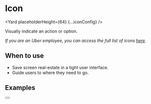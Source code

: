 




# Icon

<Yard placeholderHeight={64} {...iconConfig} />

Visually indicate an action or option.

_If you are an Uber employee, you can access the full list of icons [here](http://t.uber.com/icons)._

## When to use

- Save screen real-estate in a tight user interface.
- Guide users to where they need to go.

## Examples

<Example title="Icon basic usage" path="icon/basic.tsx">
  <Basic />
</Example>

<Example title="Available icons" path="icon/list.tsx">
  <List />
</Example>

<Example title="Icon in a button" path="icon/button.tsx">
  <Button />
</Example>

<Exports component={IconExports} title="Icon exports" path="baseui/icon" />
